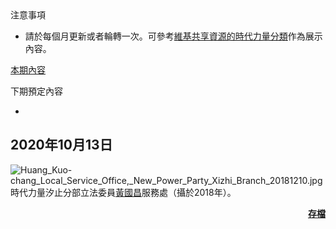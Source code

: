 ;注意事項
* 請於每個月更新或者輪轉一次。可參考[[commons:Category:New_Power_Party|維基共享資源的時代力量分類]]作為展示內容。

;[[Portal:時代力量/特色圖片|本期內容]]
{{quote|
{{Portal:時代力量/特色圖片}}
}}

;下期預定內容
*

==2020年10月13日==
[[File:Huang_Kuo-chang_Local_Service_Office,_New_Power_Party_Xizhi_Branch_20181210.jpg|thumb]]
時代力量汐止分部立法委員[[黃國昌|黃國昌]]服務處（攝於2018年）。

<div align="right">'''[[Portal:時代力量/特色圖片/存檔|存檔]]'''</div>